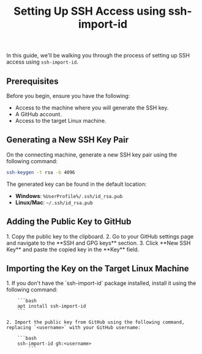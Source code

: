 ﻿---
title: Setting Up SSH Access using ssh-import-id
description: Guide to creating an SSH key and configuring access to a GitHub repository and a Linux machine.
---

In this guide, we'll be walking you through the process of setting up SSH access using `ssh-import-id`.
## Prerequisites

Before you begin, ensure you have the following:

- Access to the machine where you will generate the SSH key.
- A GitHub account.
- Access to the target Linux machine.

## Generating a New SSH Key Pair

On the connecting machine, generate a new SSH key pair using the following command:

```bash
ssh-keygen -t rsa -b 4096
```

The generated key can be found in the default location:

- **Windows**: `%UserProfile%/.ssh/id_rsa.pub`
- **Linux/Mac**: `~/.ssh/id_rsa.pub`

## Adding the Public Key to GitHub

<Steps>
    1. Copy the public key to the clipboard.
    2. Go to your GitHub settings page and navigate to the **SSH and GPG keys** section.
    3. Click **New SSH Key** and paste the copied key in the **Key** field.
</Steps>

## Importing the Key on the Target Linux Machine

<Steps>
    1. If you don't have the `ssh-import-id` package installed, install it using the following command:

        ```bash
        apt install ssh-import-id
        ```

    2. Import the public key from GitHub using the following command, replacing `<username>` with your GitHub username:

        ```bash
        ssh-import-id gh:<username>
            ```
</Steps>